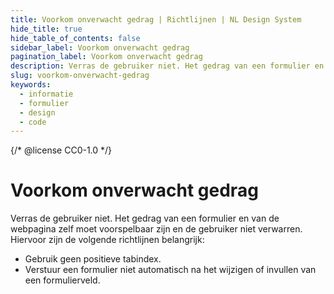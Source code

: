 ```yaml
---
title: Voorkom onverwacht gedrag | Richtlijnen | NL Design System
hide_title: true
hide_table_of_contents: false
sidebar_label: Voorkom onverwacht gedrag
pagination_label: Voorkom onverwacht gedrag
description: Verras de gebruiker niet. Het gedrag van een formulier en van de webpagina zelf moet voorspelbaar zijn en de gebruiker niet verwarren.
slug: voorkom-onverwacht-gedrag
keywords:
  - informatie
  - formulier
  - design
  - code
---
```


{/* @license CC0-1.0 */}


# Voorkom onverwacht gedrag

Verras de gebruiker niet. Het gedrag van een formulier en van de webpagina zelf moet voorspelbaar zijn en de gebruiker niet verwarren. Hiervoor zijn de volgende richtlijnen belangrijk:

- Gebruik geen positieve tabindex.
- Verstuur een formulier niet automatisch na het wijzigen of invullen van een formulierveld.

<UnexpectedPositiveTabindex />
<UnexpectedPositiveTabindexCode />
<UnexpectedSubmit />
<UnexpectedSubmitCode />

<FormFooterInfo />
